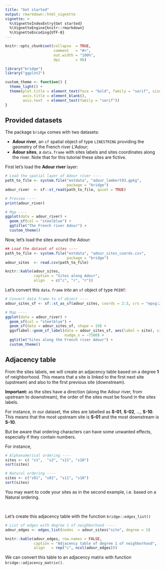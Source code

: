 ```yaml
---
title: "Get started"
output: rmarkdown::html_vignette
vignette: >
  %\VignetteIndexEntry{Get started}
  %\VignetteEngine{knitr::rmarkdown}
  %\VignetteEncoding{UTF-8}
---
```


```r
knitr::opts_chunk$set(collapse  = TRUE,
                      comment   = "#>",
                      out.width = "100%",
                      dpi       = 96)
```


```r
library("bridge")
library("ggplot2")
```


```r
custom_theme <- function() {
  theme_light() + 
  theme(plot.title = element_text(face = "bold", family = "serif", size = 18),
        axis.title = element_blank(),
        axis.text  = element_text(family = "serif"))
}
```



## Provided datasets

The package `bridge` comes with two datasets:

- **Adour river**, an `sf` spatial object of type `LINESTRING` providing the 
geometry of the French river _L'Adour_;
- **Adour sites**, a `data.frame` with sites labels and sites coordinates along
the river. Note that for this tutorial these sites are fictive.


First let's load the **Adour river** layer:


```r
# Load the spatial layer of Adour river ----
path_to_file <- system.file("extdata", "adour_lambert93.gpkg", 
                            package = "bridge")
adour_river  <- sf::st_read(path_to_file, quiet = TRUE)

# Preview ----
print(adour_river)

# Map ----
ggplot(data = adour_river) +
  geom_sf(col = "steelblue") +
  ggtitle("The French river Adour") +
  custom_theme()
```


Now, let's load the sites around the Adour:


```r
## Load the dataset of sites ----
path_to_file <- system.file("extdata", "adour_sites_coords.csv", 
                            package = "bridge")
adour_sites  <- read.csv(path_to_file)
```


```r
knitr::kable(adour_sites, 
             caption = "Sites along Adour", 
             align   = c("c", "r", "r"))
```


Let's convert this `data.frame` into an `sf` object of type `POINT`:

```r
# Convert data.frame to sf object ----
adour_sites_sf <- sf::st_as_sf(adour_sites, coords = 2:3, crs = "epsg:2154")

# Map ----
ggplot(data = adour_river) +
  geom_sf(col = "steelblue") +
  geom_sf(data = adour_sites_sf, shape = 19) +
  ggsflabel::geom_sf_label(data = adour_sites_sf, aes(label = site), size = 4.5, 
                           nudge_x = -7500) + 
  ggtitle("Sites along the French river Adour") +
  custom_theme()
```



## Adjacency table



From the sites labels, we will create an adjacency table based on a degree **1**
of neighborhood. This means that a site is linked to the first next site 
(upstream) and also to the first previous site (downstream).

**Important:** as the sites have a direction (along the Adour river, from 
upstream to downstream), the order of the sites must be found in the sites labels.

For instance, in our dataset, the sites are labelled as **S-01**, **S-02**, 
..., **S-10**. This means that the most upstream site is **S-01** and the
most downstream is **S-10**.

But be aware that ordering characters can have some unwanted effects, especially if 
they contain numbers.

For instance,

```r
# Alphanumerical ordering ----
sites <- c( "s1",  "s2", "s11", "s10")
sort(sites)

# Natural ordering ----
sites <- c("s01", "s02", "s11", "s10")
sort(sites)
```

You may want to code your sites as in the second example, i.e. based on a Natural 
ordering.

<br />

Let's create this adjacency table with the function `bridge::edges_list()`

```r
# List of edges with degree 1 of neighborhood ----
adour_edges <- edges_list(nodes  = adour_sites$"site", degree = 1)
```



```r
knitr::kable(adour_edges, row.names = FALSE,
             caption = "Adjacency table of degree 1 of neighborhood", 
             align   = rep("c", ncol(adour_edges)))
```


We can convert this table to an adjacency matrix with function
`bridge::adjacency_matrix()`.




